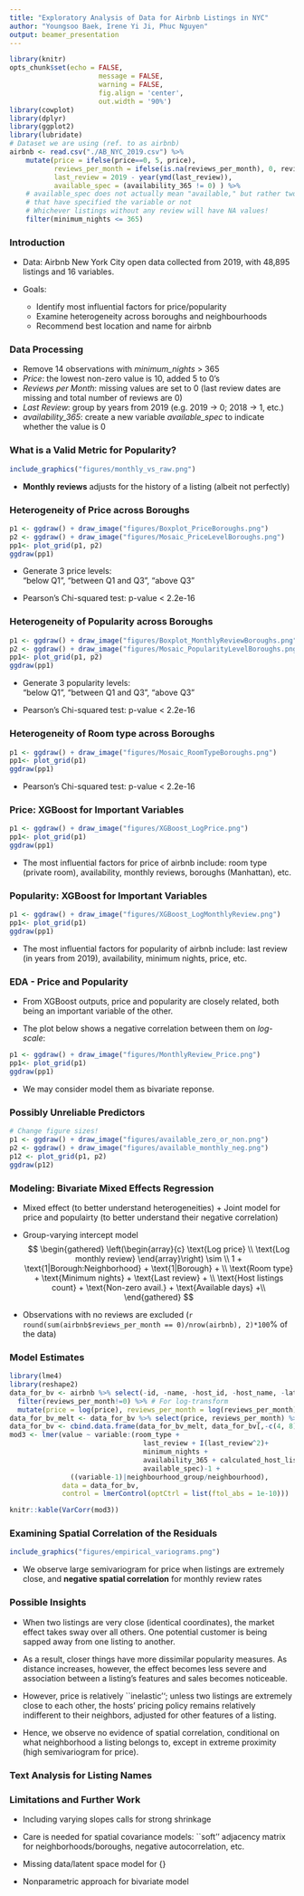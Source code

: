 ```yaml
---
title: "Exploratory Analysis of Data for Airbnb Listings in NYC"
author: "Youngsoo Baek, Irene Yi Ji, Phuc Nguyen"
output: beamer_presentation
---
```


```r
library(knitr)
opts_chunk$set(echo = FALSE, 
                      message = FALSE, 
                      warning = FALSE,
                      fig.align = 'center',
                      out.width = '90%')
library(cowplot)
library(dplyr)
library(ggplot2)
library(lubridate)
# Dataset we are using (ref. to as airbnb)
airbnb <- read.csv("./AB_NYC_2019.csv") %>% 
    mutate(price = ifelse(price==0, 5, price),
           reviews_per_month = ifelse(is.na(reviews_per_month), 0, reviews_per_month),
           last_review = 2019 - year(ymd(last_review)),
           available_spec = (availability_365 != 0) ) %>%
    # available_spec does not actually mean "available," but rather two diff. groups
    # that have specified the variable or not
    # Whichever listings without any review will have NA values!
    filter(minimum_nights <= 365)
```

### Introduction

* Data: Airbnb New York City open data collected from 2019, with 48,895 listings and 16 variables.  
  
* Goals:  
  + Identify most influential factors for price/popularity  
  + Examine heterogeneity across boroughs and neighbourhoods  
  + Recommend best location and name for airbnb

### Data Processing

* Remove 14 observations with *minimum_nights* > 365
* *Price*: the lowest non-zero value is 10, added 5 to 0's 
* *Reviews per Month*: missing values are set to 0 (last review dates are missing and total number of reviews are 0)
* *Last Review*: group by years from 2019 (e.g. 2019 -> 0; 2018 -> 1, etc.)
* *availability_365*: create a new variable *available_spec* to indicate whether the value is 0

### What is a Valid Metric for Popularity?

```r
include_graphics("figures/monthly_vs_raw.png")
```

* __Monthly reviews__ adjusts for the history of a listing (albeit not perfectly)

### Heterogeneity of Price across Boroughs
```r
p1 <- ggdraw() + draw_image("figures/Boxplot_PriceBoroughs.png")
p2 <- ggdraw() + draw_image("figures/Mosaic_PriceLevelBoroughs.png")
pp1<- plot_grid(p1, p2)
ggdraw(pp1)
```
  
* Generate 3 price levels:  
"below Q1", "between Q1 and Q3", "above Q3"  
  
* Pearson's Chi-squared test: p-value < 2.2e-16

### Heterogeneity of Popularity across Boroughs
```r
p1 <- ggdraw() + draw_image("figures/Boxplot_MonthlyReviewBoroughs.png")
p2 <- ggdraw() + draw_image("figures/Mosaic_PopularityLevelBoroughs.png")
pp1<- plot_grid(p1, p2)
ggdraw(pp1)
```
    
* Generate 3 popularity levels:  
"below Q1", "between Q1 and Q3", "above Q3"   
  
* Pearson's Chi-squared test: p-value < 2.2e-16

### Heterogeneity of Room type across Boroughs
```r
p1 <- ggdraw() + draw_image("figures/Mosaic_RoomTypeBoroughs.png")
pp1<- plot_grid(p1)
ggdraw(pp1)
```

* Pearson's Chi-squared test: p-value < 2.2e-16

### Price: XGBoost for Important Variables
```r
p1 <- ggdraw() + draw_image("figures/XGBoost_LogPrice.png")
pp1<- plot_grid(p1)
ggdraw(pp1)
```

* The most influential factors for price of airbnb include: room type (private room), availability, monthly reviews, boroughs (Manhattan), etc.

### Popularity: XGBoost for Important Variables
```r
p1 <- ggdraw() + draw_image("figures/XGBoost_LogMonthlyReview.png")
pp1<- plot_grid(p1)
ggdraw(pp1)
```

* The most influential factors for popularity of airbnb include: last review (in years from 2019), availability, minimum nights, price, etc.

### EDA - Price and Popularity

* From XGBoost outputs, price and popularity are closely related, both being an important variable of the other.  

* The plot below shows a negative correlation between them on _log-scale_:

```r
p1 <- ggdraw() + draw_image("figures/MonthlyReview_Price.png")
pp1<- plot_grid(p1)
ggdraw(pp1)
```
* We may consider model them as bivariate reponse.

### Possibly Unreliable Predictors

```r
# Change figure sizes!
p1 <- ggdraw() + draw_image("figures/available_zero_or_non.png")
p2 <- ggdraw() + draw_image("figures/available_monthly_neg.png")
p12 <- plot_grid(p1, p2)
ggdraw(p12)
```

### Modeling: Bivariate Mixed Effects Regression

  * Mixed effect (to better understand heterogeneities) + Joint model for price and populairty (to better understand their negative correlation)
  
  * Group-varying intercept model
$$
\begin{gathered}
\left(\begin{array}{c}  \text{Log price} \\ \text{Log monthly review} \end{array}\right) \sim \\
1 + \text{1|Borough:Neighborhood} + \text{1|Borough} + \\
\text{Room type} + \text{Minimum nights} + \text{Last review} + \\
\text{Host listings count} + \text{Non-zero avail.} + \text{Available days} +\\ 
\end{gathered}
$$

  * Observations with no reviews are excluded (`r round(sum(airbnb$reviews_per_month == 0)/nrow(airbnb), 2)*100`\% of the data)

### Model Estimates

```r
library(lme4)
library(reshape2)
data_for_bv <- airbnb %>% select(-id, -name, -host_id, -host_name, -latitude, -longitude) %>% 
  filter(reviews_per_month!=0) %>% # For log-transform
  mutate(price = log(price), reviews_per_month = log(reviews_per_month))
data_for_bv_melt <- data_for_bv %>% select(price, reviews_per_month) %>% melt(.)
data_for_bv <- cbind.data.frame(data_for_bv_melt, data_for_bv[,-c(4, 8)])
mod3 <- lmer(value ~ variable:(room_type + 
                                 last_review + I(last_review^2)+ 
                                 minimum_nights + 
                                 availability_365 + calculated_host_listings_count + 
                                 available_spec)-1 + 
               ((variable-1)|neighbourhood_group/neighbourhood),
             data = data_for_bv,
             control = lmerControl(optCtrl = list(ftol_abs = 1e-10)))
```

```r
knitr::kable(VarCorr(mod3))
```


### Examining Spatial Correlation of the Residuals

```r
include_graphics("figures/empirical_variograms.png")
```

  * We observe large semivariogram for price when listings are extremely close, and __negative spatial correlation__ for monthly review rates

### Possible Insights

  * When two listings are very close (identical coordinates), the market effect takes sway over all others. One potential customer is being sapped away from one listing to another.
  
  * As a result, closer things have more dissimilar popularity measures. As distance increases, however, the effect becomes less severe and association between a listing's features and sales becomes noticeable.
  
  * However, price is relatively ``inelastic''; unless two listings are extremely close to each other, the hosts' pricing policy remains relatively indifferent to their neighbors, adjusted for other features of a listing.
  
  * Hence, we observe no evidence of spatial correlation, conditional on what neighborhood a listing belongs to, except in extreme proximity (high semivariogram for price).

### Text Analysis for Listing Names

### Limitations and Further Work

  * Including varying slopes calls for strong shrinkage

  * Care is needed for spatial covariance models: ``soft'' adjacency matrix for neighborhoods/boroughs, negative autocorrelation, etc.

  * Missing data/latent space model for {\tt availability_365} 
  
  * Nonparametric approach for bivariate model
  
  